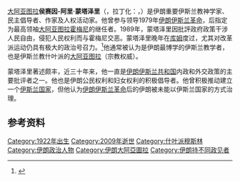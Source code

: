 {{Infobox officeholder
| name = 侯赛因-阿里·蒙塔泽里
| image = Hussein-Ali Montazeri portrait photograph of 1978.jpg
| image_size = 220px
| caption = 1978年
| birth_date  = {{birth date|1922|09|24|df=y}}
| birth_place = {{Flag|卡扎尔王朝|伊朗崇高国}}[[納傑法巴德|納傑法巴德]]
| death_date  = {{death date and age|2009|12|19|1922|09|24|df=y}}
| death_place = {{IRI}}[[库姆|库姆]]
| resting_place = [[法蒂玛圣陵|法蒂玛圣陵]]
| order = [[伊朗最高领袖|伊朗副最高领袖]]
| term_start = 1985年11月10日
| term_end = 1989年3月13日
| 1blankname = 最高领袖
| 1namedata = [[霍梅尼|霍梅尼]]
| order2= 德黑蘭星期五禮拜領禱者
| term_start2= 1979年9月12日
| term_end2= 1980年1月14日
| appointer2 = 霍梅尼
| predecessor2 = {{le|马哈茂德·塔雷哈尼|Mahmoud Taleghani}}
| successor2 = [[阿里·哈梅內伊|阿里·哈梅內伊]]
| spouse = {{marriage|{{le|拉巴尼·苏丹|Mah-Sultan Rabbani}}|1942}} 
| children = 3
| party = 
| nationality = 伊朗
| religion = [[十二伊玛目派|十二伊玛目派]]
}}

[[大阿亚图拉|大阿亚图拉]]'''侯赛因-阿里·蒙塔泽里'''（{{lang-fa|حسینعلی منتظری}}，拉丁化：{{lang-la|Grand Ayatollah '''Hussein-Ali Montazeri'''}}，{{bd|1922年|9月24日|2009年|12月19日|catIdx=Montazeri}}）是伊朗重要伊斯兰教神学家、民主倡导者、作家及人权活动家。他曾参与领导1979年[[伊朗伊斯兰革命|伊朗伊斯兰革命]]，后指定为最高领袖[[大阿亚图拉|大阿亚图拉]][[霍梅尼|霍梅尼]]的继任者。1989年，蒙塔泽里因批評政府政策干涉人民自由，侵犯人民权利而与霍梅尼交恶。蒙塔泽里晚年在[[库姆|库姆]]度过，尤其对改革派运动仍具有极大的政治号召力。<ref name="BBC Profile">{{cite news|url=http://news.bbc.co.uk/2/hi/middle_east/2699541.stm|title=Profile: Iran's dissident ayatollah|accessdate=7 June 2007|publisher=BBC News|year=30 January 2003|archive-date=2020-10-09|archive-url=https://web.archive.org/web/20201009093221/http://news.bbc.co.uk/2/hi/middle_east/2699541.stm|dead-url=no}}</ref>他通常被认为是伊朗最博学的伊斯兰教学者，也是伊斯兰教什叶派的[[大阿亚图拉|大阿亚图拉]]（宗教权威）。

蒙塔泽里著述颇丰，近三十年来，他一直是[[伊朗伊斯兰共和国|伊朗伊斯兰共和国]]内政和外交政策的主要批评者之一。他也是伊朗公民权利和妇女权利的积极倡导者。他曾积极推动建立一个[[伊斯兰国家|伊斯兰国家]]，但他认为[[伊朗伊斯兰革命|伊朗伊斯兰革命]]后的伊朗被未能以伊斯兰国家的方式治理。

== 参考资料 ==
{{reflist|colwidth=30em}}

{{Authority control}}
{{DEFAULTSORT: Montazeri, Hussein-Ali}}
[[Category:1922年出生|Category:1922年出生]]
[[Category:2009年逝世|Category:2009年逝世]]
[[Category:什叶派穆斯林|Category:什叶派穆斯林]]
[[Category:伊朗政治人物|Category:伊朗政治人物]]
[[Category:伊朗大阿亞圖拉|Category:伊朗大阿亞圖拉]]
[[Category:伊朗持不同政见者|Category:伊朗持不同政见者]]